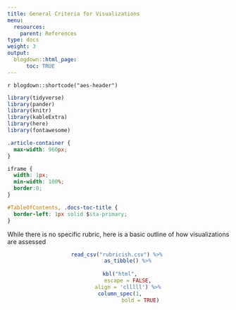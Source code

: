 ```yaml
---
title: General Criteria for Visualizations
menu:
  resources:
    parent: References
type: docs
weight: 3
output:
  blogdown::html_page:
      toc: TRUE
---
```


`r blogdown::shortcode("aes-header")`

```r
library(tidyverse)
library(pander)
library(knitr)
library(kableExtra)
library(here)
library(fontawesome)
```

```css
.article-container {
  max-width: 960px;
}

iframe {
  width: 1px;
  min-width: 100%;
  border:0;
}

#TableOfContents, .docs-toc-title {
  border-left: 1px solid $sta-primary;
}
```

While there is no specific rubric, here is a basic outline of how visualizations are assessed

<center>
```r
read_csv("rubricish.csv") %>% 
      as_tibble() %>%
      
  kbl("html", 
      escape = FALSE,
      align = 'clllll') %>%
  column_spec(1, 
              bold = TRUE)
```
</center>


